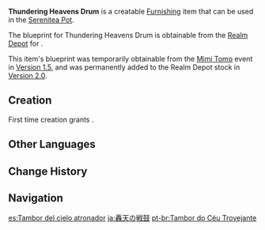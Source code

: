 {{Furnishing Infobox
|id             = 362208
|image          = Item Thundering Heavens Drum.png
|category       = Small Furnishing
|subcategory    = Ornament
|quality        = 4
|adeptal_energy = 90
|load           = 85
|reduced_load   = 64
|description    = This kind of war drum used to be a feature of every major mountain pass in [[Liyue]], where it served as an important piece of equipment for the [[Millelith]]. When enemy forces approached, the sentries would sound the war drum as a warning and the troops would assume battle formation. The thunderous sound of this drum would also be heard when troops departed on a campaign, booming out so loud that one imagines it echoed throughout the heaven. Today, however, the people of Liyue live in peacetime, and the Millelith's signal-transmission techniques and systems of issuing orders have moved on. As a result, war drums have disappeared from the military and taken on a new role as a symbol of good fortune in various festivals.
|blueprint      = [[Realm Depot]]<br />[[Mimi Tomo]] Event
}}
'''Thundering Heavens Drum''' is a creatable [[Furnishing]] item that can be used in the [[Serenitea Pot]].

The blueprint for Thundering Heavens Drum is obtainable from the [[Realm Depot]] for {{Item|Realm Currency|24|x=240}}.

This item's blueprint was temporarily obtainable from the [[Mimi Tomo]] event in [[Version 1.5]], and was permanently added to the Realm Depot stock in [[Version 2.0]].

==Creation==
First time creation grants {{Item|Trust|24|x=90}}.
{{Recipe
|type = Creation
|time = 16h
|Sandbearer Wood = 12
|Fabric = 6
|Yellow Dye = 6
|sort = Sandbearer Wood;Fabric;Yellow Dye
}}

==Other Languages==
{{Other Languages
|default_hidden = 1
|en      = Thundering Heavens Drum
|zhs     = 震晓云天鼓
|zhs_rm  = Zhèn Xiǎo Yúntiān Gǔ
|zht     = 震曉雲天鼓
|zht_rm  = Zhèn Xiǎo Yúntiān Gǔ
|ja      = 轟天の戦鼓
|ja_rm   = Gouten no Senko
|ko      = 노을을 알리는 북
|ko_rm   = Noeul-eul Allineun Buk
|es      = Tambor del cielo atronador
|fr      = Tambour du ciel tonitruant
|ru      = Громоподобный небесный барабан
|th      = กลองสะท้านฟ้า
|th_rm   = 
|vi      = Chấn Hiểu Vân Thiên Cổ
|de      = Donnernde Himmelstrommel
|id      = Genderang Gemuruh Langit
|pt      = Tambor do Céu Trovejante
|tr      = Gök Gürültüsü Davulu
|it      = Tamburo del cielo tonante
}}

==Change History==
{{Change History|1.5}}

==Navigation==
{{Furnishing Navbox|interior}}

[[es:Tambor del cielo atronador]]
[[ja:轟天の戦鼓]]
[[pt-br:Tambor do Céu Trovejante]]